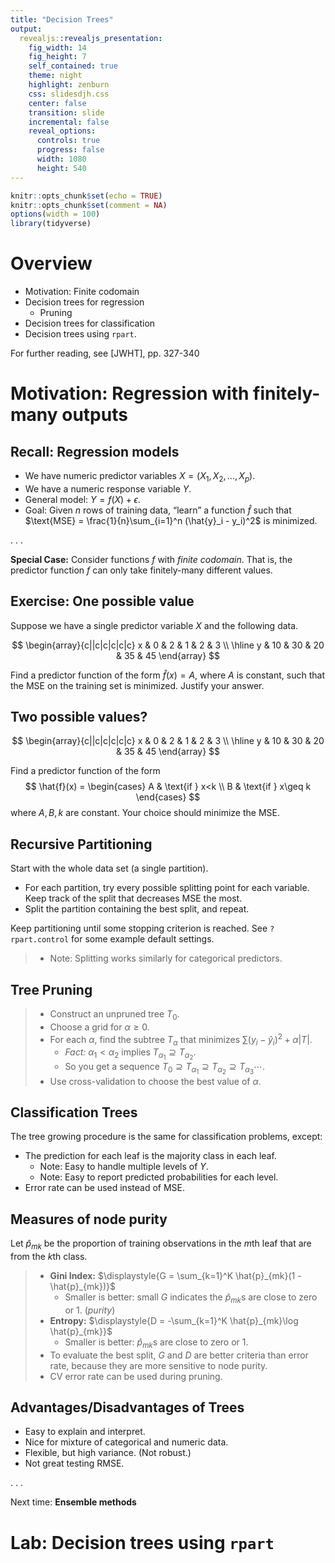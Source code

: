 ```yaml
---
title: "Decision Trees"
output: 
  revealjs::revealjs_presentation:
    fig_width: 14 
    fig_height: 7
    self_contained: true
    theme: night
    highlight: zenburn
    css: slidesdjh.css
    center: false
    transition: slide
    incremental: false
    reveal_options:
      controls: true
      progress: false
      width: 1080
      height: 540
---
```


```r
knitr::opts_chunk$set(echo = TRUE)
knitr::opts_chunk$set(comment = NA)
options(width = 100)
library(tidyverse)
```


# Overview

- Motivation: Finite codomain
- Decision trees for regression
    - Pruning
- Decision trees for classification
- Decision trees using `rpart`.

For further reading, see [JWHT], pp. 327-340

# Motivation: Regression with finitely-many outputs

## Recall: Regression models

- We have numeric predictor variables $X = (X_1, X_2, \ldots, X_p)$.
- We have a numeric response variable $Y$.
- General model: $Y = f(X) + \epsilon$.
- Goal: Given $n$ rows of training data, "learn" a function $\hat{f}$ such that $\text{MSE} = \frac{1}{n}\sum_{i=1}^n (\hat{y}_i - y_i)^2$ is minimized.

. . .

**Special Case:** Consider functions $f$ with *finite codomain*. That is, the predictor function $f$ can only take finitely-many different values.

## Exercise: One possible value

Suppose we have a single predictor variable $X$ and the following data.

$$
\begin{array}{c||c|c|c|c|c}
x & 0 & 2 & 1 & 2 & 3  \\ \hline
y & 10 & 30 & 20 & 35 & 45   
\end{array}
$$

Find a predictor function of the form $\hat{f}(x) = A$, where $A$ is constant, such that the $\text{MSE}$ on the training set is minimized. Justify your answer.

## Two possible values?

$$
\begin{array}{c||c|c|c|c|c}
x & 0 & 2 & 1 & 2 & 3  \\ \hline
y & 10 & 30 & 20 & 35 & 45   
\end{array}
$$

Find a predictor function of the form
$$
\hat{f}(x) = \begin{cases}
A & \text{if } x<k \\
B & \text{if } x\geq k 
\end{cases}
$$
where $A, B, k$ are constant. Your choice should minimize the $\text{MSE}$.

## Recursive Partitioning

Start with the whole data set (a single partition).

- For each partition, try every possible splitting point for each variable. Keep track of the split that decreases MSE the most.
- Split the partition containing the best split, and repeat.

Keep partitioning until some stopping criterion is reached. See `?rpart.control` for some example default settings.

>- Note: Splitting works similarly for categorical predictors.

## {data-background-image="images/dt1.png" data-background-size="contain"}

## {data-background-image="images/dt2.png" data-background-size="contain"}

## {data-background-image="images/dt3.png" data-background-size="contain"}

## Tree Pruning

>- Construct an unpruned tree $T_0$.
>- Choose a grid for $\alpha \geq 0$.
>- For each $\alpha$, find the subtree $T_\alpha$ that minimizes $\sum (y_i - \hat{y}_i)^2 + \alpha |T|$.
>    - *Fact:* $\alpha_1 < \alpha_2$ implies $T_{\alpha_1} \supseteq T_{\alpha_2}$.
>    - So you get a sequence $T_0 \supseteq T_{\alpha_1} \supseteq T_{\alpha_2} \supseteq T_{\alpha_3} \cdots$.
>- Use cross-validation to choose the best value of $\alpha$.

## {data-background-image="images/dt4.png" data-background-size="contain"}

## {data-background-image="images/dt5.png" data-background-size="contain"}

## Classification Trees

The tree growing procedure is the same for classification problems, except:

- The prediction for each leaf is the majority class in each leaf.
    - Note: Easy to handle multiple levels of $Y$.
    - Note: Easy to report predicted probabilities for each level.
- Error rate can be used instead of $\text{MSE}$.

## Measures of node purity

Let $\hat{p}_{mk}$ be the proportion of training observations in the $m$th leaf that are from the $k$th class.

>- **Gini Index:** $\displaystyle{G = \sum_{k=1}^K \hat{p}_{mk}(1 - \hat{p}_{mk})}$
>    - Smaller is better: small $G$ indicates the $\hat{p}_{mk}$s are close to zero or 1. (*purity*)
>- **Entropy:** $\displaystyle{D = -\sum_{k=1}^K \hat{p}_{mk}\log \hat{p}_{mk}}$
>    - Smaller is better: $\hat{p}_{mk}$s are close to zero or 1.
>- To evaluate the best split, $G$ and $D$ are better criteria than error rate, because they are more sensitive to node purity.
>- CV error rate can be used during pruning.

## {data-background-image="images/dt6.png" data-background-size="contain"}

## {data-background-image="images/dt7.png" data-background-size="contain"}

## Advantages/Disadvantages of Trees

- Easy to explain and interpret.
- Nice for mixture of categorical and numeric data.
- Flexible, but high variance. (Not robust.)
- Not great testing RMSE.

. . .

Next time: **Ensemble methods**

## {data-background-image="images/dt8.png" data-background-size="contain"}



# Lab: Decision trees using `rpart`
